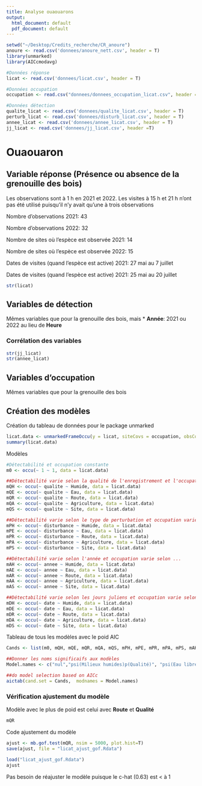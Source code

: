 ```yaml
---
title: Analyse ouaouarons
output:
  html_document: default
  pdf_document: default
---
```

```r
setwd("~/Desktop/Credits_recherche/CR_anoure")
anoure <- read.csv('donnees/anoure_nett.csv', header = T)
library(unmarked)
library(AICcmodavg)

#Données réponse
licat <- read.csv('donnees/licat.csv', header = T)

#Données occupation
occupation <- read.csv("donnees/donnees_occupation_licat.csv", header = T)

#Données détection
qualite_licat <- read.csv('donnees/qualite_licat.csv', header = T)
perturb_licat <- read.csv('donnees/disturb_licat.csv', header = T)
annee_licat <- read.csv('donnees/annee_licat.csv', header = T)
jj_licat <- read.csv('donnees/jj_licat.csv', header =T)
```

# Ouaouaron

## Variable réponse (Présence ou absence de la grenouille des bois)
Les observations sont à 1 h en 2021 et 2022. Les visites à 15 h et 21 h n'ont pas été utilisé puisqu'il n'y avait qu'une à trois observations

Nombre d'observations 2021: 43

Nombre d'observations 2022: 32

Nombre de sites où l'espèce est observée 2021: 14

Nombre de sites où l'espèce est observée 2022: 15

Dates de visites (quand l'espèce est active) 2021: 27 mai au 7 juillet

Dates de visites (quand l'espèce est active) 2021: 25 mai au 20 juillet
```r
str(licat)
```

## Variables de détection
Mêmes variables que pour la grenouille des bois, mais
* **Année**: 2021 ou 2022 au lieu de **Heure**

### Corrélation des variables

```r
str(jj_licat)
str(annee_licat)
```

## Variables d'occupation
Mêmes variables que pour la grenouille des bois

## Création des modèles
Création du tableau de données pour le package unmarked
```r
licat.data <- unmarkedFrameOccu(y = licat, siteCovs = occupation, obsCovs = list(disturbance = perturb_licat, qualite = qualite_licat, annee = annee_licat, date = jj_licat))
summary(licat.data)
```

Modèles
```r
#Détectabilité et occupation constante
m0 <- occu(~ 1 ~ 1, data = licat.data)

##Détectabilité varie selon la qualité de l'enregistrement et l'occupation varie selon...
mQH <- occu(~ qualite ~ Humide, data = licat.data)
mQE <- occu(~ qualite ~ Eau, data = licat.data)
mQR <- occu(~ qualite ~ Route, data = licat.data)
mQA <- occu(~ qualite ~ Agriculture, data = licat.data)
mQS <- occu(~ qualite ~ Site, data = licat.data)

##Détectabilité varie selon le type de perturbation et occupation varie selon ...
mPH <- occu(~ disturbance ~ Humide, data = licat.data)
mPE <- occu(~ disturbance ~ Eau, data = licat.data)
mPR <- occu(~ disturbance ~ Route, data = licat.data)
mPA <- occu(~ disturbance ~ Agriculture, data = licat.data)
mPS <- occu(~ disturbance ~ Site, data = licat.data)

##Détectabilité varie selon l'année et occupation varie selon ...
mAH <- occu(~ annee ~ Humide, data = licat.data)
mAE <- occu(~ annee ~ Eau, data = licat.data)
mAR <- occu(~ annee ~ Route, data = licat.data)
mAA <- occu(~ annee ~ Agriculture, data = licat.data)
mAS <- occu(~ annee ~ Site, data = licat.data)

##Détectabilité varie selon les jours juliens et occupation varie selon ...
mDH <- occu(~ date ~ Humide, data = licat.data)
mDE <- occu(~ date ~ Eau, data = licat.data)
mDR <- occu(~ date ~ Route, data = licat.data)
mDA <- occu(~ date ~ Agriculture, data = licat.data)
mDS <- occu(~ date ~ Site, data = licat.data)
```

Tableau de tous les modèles avec le poid AIC
```r
Cands <- list(m0, mQH, mQE, mQR, mQA, mQS, mPH, mPE, mPR, mPA, mPS, mAH, mAE, mAR, mAA, mAS, mDH, mDE, mDR, mDA, mDS)

##Donner les noms significaifs aux modèles
Model.names <- c("nul","psi(Milieux humides)p(Qualité)", "psi(Eau libre)p(Qualité)", "psi(Route)p(Qualité)", "psi(Agriculture)p(Qualité)", "psi(Site)p(Qualité)", "psi(Milieux humides)p(Perturb)", "psi(Eau libre)p(Perturb)", "psi(Route)p(Perturb)", "psi(Agriculture)p(Perturb)", "psi(Site)p(Perturb)", "psi(Milieux humides)p(Année)", "psi(Eau libre)p(Année)", "psi(Route)p(Année)", "psi(Agriculture)p(Année)", "psi(Site)p(Année)", "psi(Milieux humides)p(Date)", "psi(Eau libre)p(Date)", "psi(Route)p(Date)", "psi(Agriculture)p(Date)", "psi(Site)p(Date)") 

##do model selection based on AICc 
aictab(cand.set = Cands,  modnames = Model.names)
```

### Vérification ajustement du modèle
Modèle avec le plus de poid est celui avec **Route** et **Qualité**
```r
mQR
```
Code ajustement du modèle
```r
ajust <- mb.gof.test(mQR, nsim = 5000, plot.hist=T)
save(ajust, file = "licat_ajust_gof.Rdata")
```

```r
load("licat_ajust_gof.Rdata")
ajust
```
Pas besoin de réajuster le modèle puisque le c-hat (0.63) est < à 1

